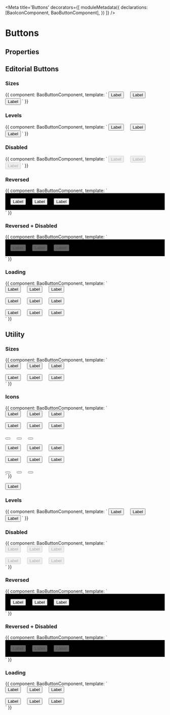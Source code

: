 
<Meta title='Buttons' decorators={[
  moduleMetadata({
    declarations: [BaoIconComponent, BaoButtonComponent],
  })
]} />

# Buttons

## Properties

<Props of={BaoButtonComponent} />


## Editorial Buttons
### Sizes
<Preview>
  <Story name='Editorial Buttons - Sizes'>{{
    component: BaoButtonComponent,
    template: `
          <button bao-button type="editorial" level="primary" size="large" style="margin-right: 1rem;">Label</button>
          <button bao-button type="editorial" level="primary" size="medium" style="margin-right: 1rem;">Label</button>
          <button bao-button type="editorial" level="primary" size="small">Label</button>
    `
  }}</Story>
</Preview>

### Levels
<Preview>
  <Story name='Editorial Buttons - Levels'>{{
    component: BaoButtonComponent,
    template: `
          <button bao-button type="editorial" level="primary" style="margin-right: 1rem;">Label</button>
          <button bao-button type="editorial" level="secondary" style="margin-right: 1rem;">Label</button>
          <button bao-button type="editorial" level="tertiary">Label</button>
    `
  }}
  </Story>
</Preview>

### Disabled
<Preview>
  <Story name='Editorial Buttons - Disabled'>{{
    component: BaoButtonComponent,
    template: `
          <button bao-button type="editorial" level="primary" disabled style="margin-right: 1rem;">Label</button>
          <button bao-button type="editorial" level="secondary" disabled style="margin-right: 1rem;">Label</button>
          <button bao-button type="editorial" level="tertiary" disabled>Label</button>
    `
  }}
  </Story>
</Preview>

### Reversed
<Preview>
  <Story name='Editorial Buttons - Reversed'>{{
    component: BaoButtonComponent,
    template: `
          <div style="background-color: black; padding: 1rem;">
            <button bao-button type="editorial" level="primary" [reversed]="true" style="margin-right: 1rem;">Label</button>
            <button bao-button type="editorial" level="secondary" [reversed]="true" style="margin-right: 1rem;">Label</button>
            <button bao-button type="editorial" level="tertiary" [reversed]="true">Label</button>
          </div>
    `
  }}
  </Story>
</Preview>

### Reversed + Disabled
<Preview>
  <Story name='Editorial Buttons - Reversed + Disabled'>{{
    component: BaoButtonComponent,
    template: `
          <div style="background-color: black; padding: 1rem;">
            <button bao-button type="editorial" level="primary" [reversed]="true" disabled style="margin-right: 1rem;">Label</button>
            <button bao-button type="editorial" level="secondary" [reversed]="true" disabled style="margin-right: 1rem;">Label</button>
            <button bao-button type="editorial" level="tertiary" [reversed]="true" disabled>Label</button>
          </div>
    `
  }}
  </Story>
</Preview>

### Loading
<Preview>
  <Story name='Editorial Buttons - Loading'>{{
    component: BaoButtonComponent,
    template: `
          <div>
            <button bao-button type="editorial" level="primary" size="large" [loading]="true" style="margin-right: 1rem;">Label</button>
            <button bao-button type="editorial" level="secondary" size="large"  [loading]="true" style="margin-right: 1rem;">Label</button>
            <button bao-button type="editorial" level="tertiary" size="large"  [loading]="true" >Label</button>
          </div>
          <div style="margin-top:1rem;">
            <button bao-button type="editorial" level="primary" [loading]="true" style="margin-right: 1rem;">Label</button>
            <button bao-button type="editorial" level="secondary" [loading]="true" style="margin-right: 1rem;">Label</button>
            <button bao-button type="editorial" level="tertiary" [loading]="true" >Label</button>
          </div>
          <div style="margin-top:1rem;">
            <button bao-button type="editorial" level="primary" size="small" [loading]="true" style="margin-right: 1rem;">Label</button>
            <button bao-button type="editorial" level="secondary" size="small"  [loading]="true" style="margin-right: 1rem;">Label</button>
            <button bao-button type="editorial" level="tertiary" size="small"  [loading]="true" >Label</button>
          </div>
    `
  }}
  </Story>
</Preview>

## Utility
### Sizes
<Preview>
  <Story name='Utility Buttons - Sizes'>{{
    component: BaoButtonComponent,
    template: `
          <div>
            <button bao-button type="utility" level="primary" size="medium" style="margin-right: 1rem;">Label</button>
            <button bao-button type="utility" level="secondary" size="medium" style="margin-right: 1rem;">Label</button>
            <button bao-button type="utility" level="tertiary" size="medium">Label</button>
          </div>
          <div style="margin-top:1rem;">
            <button bao-button type="utility" level="primary" size="small" style="margin-right: 1rem;">Label</button>
            <button bao-button type="utility" level="secondary" size="small" style="margin-right: 1rem;">Label</button>
            <button bao-button type="utility" level="tertiary" size="small">Label</button>
          </div>
    `
  }}
  </Story>
</Preview>

### Icons
<Preview>
  <Story name='Utility Buttons - Icons'>{{
    component: BaoButtonComponent,
    template: `
      <div>
        <button bao-button type="utility" level="primary" size="medium" style="margin-right: 1rem;"><bao-icon svgIcon="icon-help"></bao-icon><span>Label</span></button>
        <button bao-button type="utility" level="secondary" size="medium" style="margin-right: 1rem;"><bao-icon svgIcon="icon-help"></bao-icon><span>Label</span></button>
        <button bao-button type="utility" level="tertiary" size="medium" style="margin-right: 1rem;"><bao-icon svgIcon="icon-help"></bao-icon><span>Label</span></button>
      </div>
      <div style="margin-top: 1rem">
        <button bao-button type="utility" level="primary" size="medium" style="margin-right: 1rem;"><span>Label</span><bao-icon svgIcon="icon-help"></bao-icon></button>
        <button bao-button type="utility" level="secondary" size="medium" style="margin-right: 1rem;"><span>Label</span><bao-icon svgIcon="icon-help"></bao-icon></button>
        <button bao-button type="utility" level="tertiary" size="medium" style="margin-right: 1rem;"><span>Label</span><bao-icon svgIcon="icon-help"></bao-icon></button>
      </div>
      <div style="margin-top: 1rem">
        <button bao-button type="utility" level="primary" size="medium" aria-label="help" style="margin-right: 1rem;"><bao-icon svgIcon="icon-help"></bao-icon></button>
        <button bao-button type="utility" level="secondary" size="medium" aria-label="help" style="margin-right: 1rem;"><bao-icon svgIcon="icon-help"></bao-icon></button>
        <button bao-button type="utility" level="tertiary" size="medium" aria-label="help" style="margin-right: 1rem;"><bao-icon svgIcon="icon-help"></bao-icon></button>
      </div>
      <div style="margin-top: 1rem">
        <button bao-button type="utility" level="primary" size="small" style="margin-right: 1rem;"><bao-icon svgIcon="icon-help"></bao-icon><span>Label</span></button>
        <button bao-button type="utility" level="secondary" size="small" style="margin-right: 1rem;"><bao-icon svgIcon="icon-help"></bao-icon><span>Label</span></button>
        <button bao-button type="utility" level="tertiary" size="small" style="margin-right: 1rem;"><bao-icon svgIcon="icon-help"></bao-icon><span>Label</span></button>
      </div>
      <div style="margin-top: 1rem">
        <button bao-button type="utility" level="primary" size="small" style="margin-right: 1rem;"><span>Label</span><bao-icon svgIcon="icon-help"></bao-icon></button>
        <button bao-button type="utility" level="secondary" size="small" style="margin-right: 1rem;"><span>Label</span><bao-icon svgIcon="icon-help"></bao-icon></button>
        <button bao-button type="utility" level="tertiary" size="small" style="margin-right: 1rem;"><span>Label</span><bao-icon svgIcon="icon-help"></bao-icon></button>
      </div>
      <div style="margin-top: 1rem">
        <button bao-button type="utility" level="primary" size="small" aria-label="help" style="margin-right: 1rem;"><bao-icon svgIcon="icon-help"></bao-icon></button>
        <button bao-button type="utility" level="secondary" size="small" aria-label="help" style="margin-right: 1rem;"><bao-icon svgIcon="icon-help"></bao-icon></button>
        <button bao-button type="utility" level="tertiary" size="small" aria-label="help" style="margin-right: 1rem;"><bao-icon svgIcon="icon-help"></bao-icon></button>
      </div>
    `
  }}
  </Story>
</Preview>

<button bao-button type="utility" level="primary" size="medium" style="margin-right: 1rem;"><bao-icon svgIcon="icon-help"></bao-icon>Label</button>

### Levels
<Preview>
  <Story name='Utility Buttons - Levels'>{{
    component: BaoButtonComponent,
    template: `
          <button bao-button type="utility" level="primary" style="margin-right: 1rem;">Label</button>
          <button bao-button type="utility" level="secondary" style="margin-right: 1rem;">Label</button>
          <button bao-button type="utility" level="tertiary">Label</button>
    `
  }}
  </Story>
</Preview>

### Disabled
<Preview>
  <Story name='Utility Buttons - Disabled'>{{
    component: BaoButtonComponent,
    template: `
          <div>
            <button bao-button type="utility" level="primary" size="medium" disabled style="margin-right: 1rem;">Label</button>
            <button bao-button type="utility" level="secondary" size="medium" disabled style="margin-right: 1rem;">Label</button>
            <button bao-button type="utility" level="tertiary" size="medium" disabled>Label</button>
          </div>
          <div style="margin-top: 1rem">
            <button bao-button type="utility" level="primary" size="small" disabled style="margin-right: 1rem;">Label</button>
            <button bao-button type="utility" level="secondary" size="small" disabled style="margin-right: 1rem;">Label</button>
            <button bao-button type="utility" level="tertiary" size="small" disabled>Label</button>
          </div>
    `
  }}
  </Story>
</Preview>

### Reversed
<Preview>
  <Story name='Utility Buttons - Reversed'>{{
    component: BaoButtonComponent,
    template: `
          <div style="background-color: black; padding: 1rem;">
            <button bao-button type="utility" level="primary" [reversed]="true" style="margin-right: 1rem;">Label</button>
            <button bao-button type="utility" level="secondary" [reversed]="true" style="margin-right: 1rem;">Label</button>
            <button bao-button type="utility" level="tertiary" [reversed]="true">Label</button>
          </div>
    `
  }}
  </Story>
</Preview>


### Reversed + Disabled
<Preview>
  <Story name='Utility Buttons - Reversed + Disabled'>{{
    component: BaoButtonComponent,
    template: `
          <div style="background-color: black; padding: 1rem;">
            <button bao-button type="utility" level="primary" [reversed]="true" disabled style="margin-right: 1rem;">Label</button>
            <button bao-button type="utility" level="secondary" [reversed]="true" disabled style="margin-right: 1rem;">Label</button>
            <button bao-button type="utility" level="tertiary" [reversed]="true" disabled>Label</button>
          </div>
    `
  }}
  </Story>
</Preview>

### Loading
<Preview>
  <Story name='Utility Buttons - Loading'>{{
    component: BaoButtonComponent,
    template: `
          <div>
            <button bao-button type="utility" level="primary" [loading]="true" style="margin-right: 1rem;">Label</button>
            <button bao-button type="utility" level="secondary" [loading]="true" style="margin-right: 1rem;">Label</button>
            <button bao-button type="utility" level="tertiary" [loading]="true" >Label</button>
          </div>
          <div style="margin-top: 1rem;">
            <button bao-button type="utility" level="primary" size="small" [loading]="true" style="margin-right: 1rem;">Label</button>
            <button bao-button type="utility" level="secondary" size="small"  [loading]="true" style="margin-right: 1rem;">Label</button>
            <button bao-button type="utility" level="tertiary" size="small"  [loading]="true" >Label</button>
          </div>
    `
  }}
  </Story>
</Preview>